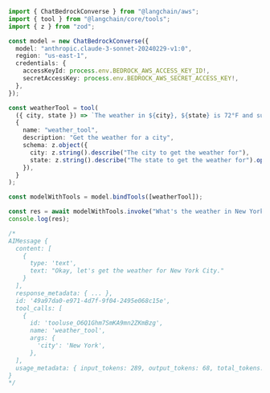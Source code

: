 ```typescript
import { ChatBedrockConverse } from "@langchain/aws";
import { tool } from "@langchain/core/tools";
import { z } from "zod";

const model = new ChatBedrockConverse({
  model: "anthropic.claude-3-sonnet-20240229-v1:0",
  region: "us-east-1",
  credentials: {
    accessKeyId: process.env.BEDROCK_AWS_ACCESS_KEY_ID!,
    secretAccessKey: process.env.BEDROCK_AWS_SECRET_ACCESS_KEY!,
  },
});

const weatherTool = tool(
  ({ city, state }) => `The weather in ${city}, ${state} is 72°F and sunny`,
  {
    name: "weather_tool",
    description: "Get the weather for a city",
    schema: z.object({
      city: z.string().describe("The city to get the weather for"),
      state: z.string().describe("The state to get the weather for").optional(),
    }),
  }
);

const modelWithTools = model.bindTools([weatherTool]);

const res = await modelWithTools.invoke("What's the weather in New York?");
console.log(res);

/*
AIMessage {
  content: [
    {
      type: 'text',
      text: "Okay, let's get the weather for New York City."
    }
  ],
  response_metadata: { ... },
  id: '49a97da0-e971-4d7f-9f04-2495e068c15e',
  tool_calls: [
    {
      id: 'tooluse_O6Q1Ghm7SmKA9mn2ZKmBzg',
      name: 'weather_tool',
      args: {
        'city': 'New York',
      },
  ],
  usage_metadata: { input_tokens: 289, output_tokens: 68, total_tokens: 357 }
}
*/
```
